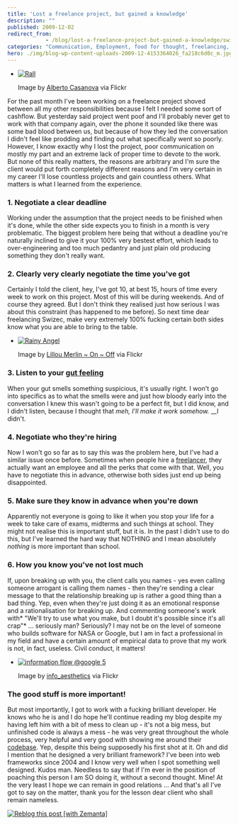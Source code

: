 ```yaml
---
title: 'Lost a freelance project, but gained a knowledge'
description: ""
published: 2009-12-02
redirect_from: 
            - /blog/lost-a-freelance-project-but-gained-a-knowledge/swizec/932
categories: "Communication, Employment, food for thought, freelancing, life, Scientific method, Uncategorized"
hero: ./img/blog-wp-content-uploads-2009-12-4153364026_fa218c6d0c_m.jpg
---
```

- [![Rall](./img/blog-wp-content-uploads-2009-12-4153364026_fa218c6d0c_m.jpg "Rall")](http://www.flickr.com/photos/14418824@N04/4153364026/)

  Image by [Alberto Casanova](http://www.flickr.com/photos/14418824@N04/4153364026/) via Flickr

For the past month I&#x27;ve been working on a freelance project shoved between all my other responsibilities because I felt I needed some sort of cashflow. But yesterday said project went poof and I&#x27;ll probably never get to work with that company again, over the phone it sounded like there was some bad blood between us, but because of how they led the conversation I didn&#x27;t feel like prodding and finding out what specifically went so poorly. However, I know exactly why I lost the project, poor communication on mostly my part and an extreme lack of proper time to devote to the work. But none of this really matters, the reasons are arbitrary and I&#x27;m sure the client would put forth completely different reasons and I&#x27;m very certain in my career I&#x27;ll lose countless projects and gain countless others. What matters is what I learned from the experience.

### 1. Negotiate a clear deadline

Working under the assumption that the project needs to be finished when it&#x27;s done, while the other side expects you to finish in a month is very problematic. The biggest problem here being that without a deadline you&#x27;re naturally inclined to give it your 100% very bestest effort, which leads to over-engineering and too much pedantry and just plain old producing something they don&#x27;t really want.

### 2. Clearly very clearly negotiate the time you&#x27;ve got

Certainly I told the client, hey, I&#x27;ve got 10, at best 15, hours of time every week to work on this project. Most of this will be during weekends. And of course they agreed. But I don&#x27;t think they realised just how serious I was about this constraint (has happened to me before). So next time dear freelancing Swizec, make very extremely 100% fucking certain both sides know what you are able to bring to the table.

- [![Rainy Angel](./img/blog-wp-content-uploads-2009-12-4152708765_0c04d2b380_m.jpg "Rainy Angel")](http://www.flickr.com/photos/26106682@N02/4152708765/)

  Image by [Lillou Merlin ~ On ~ Off](http://www.flickr.com/photos/26106682@N02/4152708765/) via Flickr

### 3. Listen to your [gut feeling](http://en.wikipedia.org/wiki/Intuition_%28knowledge%29 "Intuition (knowledge)")

When your gut smells something suspicious, it&#x27;s usually right. I won&#x27;t go into specifics as to what the smells were and just how bloody early into the conversation I knew this wasn&#x27;t going to be a perfect fit, but I did know, and I didn&#x27;t listen, because I thought that _meh, I&#x27;ll make it work somehow._ \_\_I didn&#x27;t.

### 4. Negotiate who they&#x27;re hiring

Now I won&#x27;t go so far as to say this was the problem here, but I&#x27;ve had a similar issue once before. Sometimes when people hire a [freelancer](http://en.wikipedia.org/wiki/Freelancer "Freelancer"), they actually want an employee and all the perks that come with that. Well, you have to negotiate this in advance, otherwise both sides just end up being disappointed.

### 5. Make sure they know in advance when you&#x27;re down

Apparently not everyone is going to like it when you stop your life for a week to take care of exams, midterms and such things at school. They might not realise this is important stuff, but it is. In the past I didn&#x27;t use to do this, but I&#x27;ve learned the hard way that NOTHING and I mean absolutely _nothing_ is more important than school.

### 6. How you know you&#x27;ve not lost much

If, upon breaking up with you, the client calls you names - yes even calling someone arrogant is calling them names - then they&#x27;re sending a clear message to that the relationship breaking up is rather a good thing than a bad thing. Yep, even when they&#x27;re just doing it as an emotional response and a rationalisation for breaking up. And commenting someone&#x27;s work with* &quot;We&#x27;ll try to use what you make, but I doubt it&#x27;s possible since it&#x27;s all crap&quot;* ... seriously man? Seriously? I may not be on the level of someone who builds software for NASA or Google, but I am in fact a professional in my field and have a certain amount of empirical data to prove that my work is not, in fact, useless. Civil conduct, it matters!

- [![information flow @google 5](./img/blog-wp-content-uploads-2009-12-2312957360_7394ec5f6c_m.jpg "information flow @google 5")](http://www.flickr.com/photos/35443956@N00/2312957360)

  Image by [info_aesthetics](http://www.flickr.com/photos/35443956@N00/2312957360) via Flickr

### The good stuff is more important!

But most importantly, I got to work with a fucking brilliant developer. He knows who he is and I do hope he&#x27;ll continue reading my blog despite my having left him with a bit of mess to clean up - it&#x27;s not a big mess, but unfinished code is always a mess - he was very great throughout the whole process, very helpful and very good with showing me around their [codebase](http://en.wikipedia.org/wiki/Codebase "Codebase"). Yep, despite this being supposedly his first shot at it. Oh and did I mention that he designed a very brilliant framework? I&#x27;ve been into web frameworks since 2004 and I know very well when I spot something well designed. Kudos man. Needless to say that if I&#x27;m ever in the position of poaching this person I am SO doing it, without a second thought. Mine! At the very least I hope we can remain in good relations ... And that&#x27;s all I&#x27;ve got to say on the matter, thank you for the lesson dear client who shall remain nameless.

[![Reblog this post [with Zemanta]](http://img.zemanta.com/reblog_e.png?x-id=78435fd8-0cbc-4e8b-b45e-96d2714788e7)](http://reblog.zemanta.com/zemified/78435fd8-0cbc-4e8b-b45e-96d2714788e7/ "Reblog this post [with Zemanta]")

